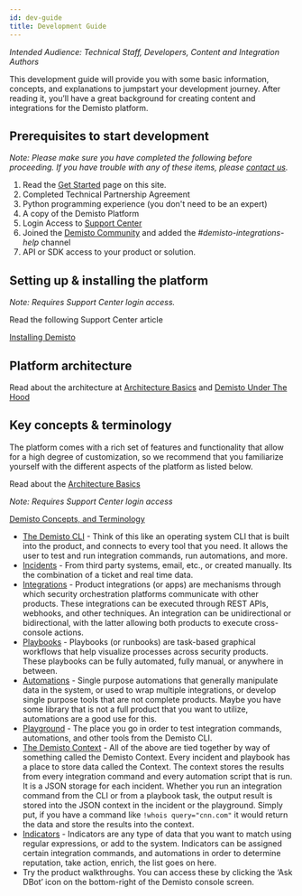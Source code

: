 ```yaml
---
id: dev-guide
title: Development Guide 
---
```



*Intended Audience: Technical Staff, Developers, Content and Integration Authors*

This development guide will provide you with some basic information, concepts, and explanations to jumpstart your development journey. After reading it, you’ll have a great background for creating content and integrations for the Demisto platform.

## Prerequisites to start development

*Note: Please make sure you have completed the following before proceeding. If you have trouble with any of these items, please <a href="mailto:mchase@paloaltonetworks.com">contact us</a>.*

  1. Read the <a href="get-started" target="_blank">Get Started</a> page on this site.
  1. Completed Technical Partnership Agreement
  1. Python programming experience (you don't need to be an expert)
  1. A copy of the Demisto Platform
  1. Login Access to <a href="https://support.demisto.com/" target="_blank">Support Center</a>  
  1. Joined the <a href="https://www.demisto.com/community/" target="_blank">Demisto Community</a> and added the *#demisto-integrations-help* channel
  1. API or SDK access to your product or solution.   

## Setting up & installing the platform

*Note: Requires Support Center login access.*

Read the following Support Center article 

<a href="https://support.demisto.com/hc/en-us/sections/360001323614-Installing-Demisto" target="_blank">Installing Demisto</a>

## Platform architecture

Read about the architecture at [Architecture Basics](/docs/en/dev-architecture) and <a href="https://www.demisto.com/demisto-enterprise-under-the-hood/" target="_blank">Demisto Under The Hood</a>

## Key concepts & terminology

The platform comes with a rich set of features and functionality that allow for a high degree of customization, so we recommend that you familiarize yourself with the different aspects of the platform as listed below.

Read about the [Architecture Basics](/docs/en/dev-architecture)

*Note: Requires Support Center login access*

[Demisto Concepts, and Terminology](https://support.demisto.com/hc/en-us/articles/360005126713-Demisto-Components-Concepts-and-Terminology)

  - [The Demisto CLI](https://support.demisto.com/hc/en-us/articles/115002333194-The-CLI-Command-Line-) - Think of this like an operating system CLI that is built into the product, and connects to every tool that you need. It allows the user to test and run integration commands, run automations, and more. 
  - [Incidents](https://support.demisto.com/hc/en-us/articles/360005126713-Demisto-Components-Concepts-and-Terminology#h_571910869151527515268695) - From third party systems, email, etc., or created manually. Its the combination of a ticket and real time data. 
  - [Integrations](https://support.demisto.com/hc/en-us/articles/360005126713-Demisto-Components-Concepts-and-Terminology#h_401233651221527515275882) - Product integrations (or apps) are mechanisms through which security orchestration platforms communicate with other products. These integrations can be executed through REST APIs, webhooks, and other techniques. An integration can be unidirectional or bidirectional, with the latter allowing both products to execute cross-console actions.
  - [Playbooks](https://support.demisto.com/hc/en-us/articles/360005126713-Demisto-Components-Concepts-and-Terminology#h_17615621281527515282557) -  Playbooks (or runbooks) are task-based graphical workflows that help visualize processes across security products. These playbooks can be fully automated, fully manual, or anywhere in between.
  - [Automations](https://support.demisto.com/hc/en-us/articles/360005126713-Demisto-Components-Concepts-and-Terminology#h_471741284321527515376864) - Single purpose automations that generally manipulate data in the system, or used to wrap multiple integrations, or develop single purpose tools that are not complete products. Maybe you have some library that is not a full product that you want to utilize, automations are a good use for this. 
  - [Playground](https://support.demisto.com/hc/en-us/articles/360005126713-Demisto-Components-Concepts-and-Terminology#h_638814023411527515421050) - The place you go in order to test integration commands, automations, and other tools from the Demisto CLI. 
  - [The Demisto Context](https://support.demisto.com/hc/en-us/articles/115006268708-Demisto-Incident-Context) - All of the above are tied together by way of something called the Demisto Context. Every incident and playbook has a place to store data called the Context. The context stores the results from every integration command and every automation script that is run. It is a JSON storage for each incident. Whether you run an integration command from the CLI or from a playbook task, the output result is stored into the JSON context in the incident or the playground. Simply put, if you have a command like ``` !whois query="cnn.com" ``` it would return the data and store the results into the context.  
  - [Indicators](https://support.demisto.com/hc/en-us/articles/360005126713-Demisto-Components-Concepts-and-Terminology#h_812388463361527515415520) - Indicators are any type of data that you want to match using regular expressions, or add to the system. Indicators can be assigned certain integration commands, and automations in order to determine reputation, take action, enrich, the list goes on here. 
  - Try the product walkthroughs. You can access these by clicking the ‘Ask DBot’ icon on the bottom-right of the Demisto console screen.

